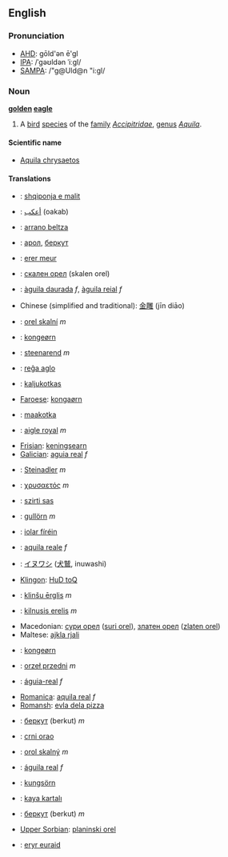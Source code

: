 ==English==
=== Pronunciation ===
*[[w:AHD|AHD]]: gōld'ən ē'gl
*[[w:IPA|IPA]]: /ˈgəʊldən ˈiːgl/
*[[w:SAMPA|SAMPA]]: /"g@Uld@n "i:gl/

=== Noun ===
'''[[golden]] [[eagle]]'''

# A [[bird]] [[species]] of the [[family]] ''[[Accipitridae]]'', [[genus]] ''[[Aquila]]''.

====Scientific name====
*[[Aquila chrysaetos]]

==== Translations ====
*{{sq}}: [[shqiponja e malit]]
*{{ar}}: [[أعكب]] (oakab)
*{{eu}}: [[arrano beltza]]
*{{be}}: [[арол]], [[беркут]]
*{{br}}: [[erer meur]]
*{{bg}}: [[скален орел]] (skalen orel)
*{{ca}}: [[àguila daurada]] ''f'', [[àguila reial]] ''f''
*Chinese (simplified and traditional): [[金雕]] (jīn diāo)
*{{cz}}: [[orel skalní]] ''m''
*{{da}}: [[kongeørn]]
*{{nl}}: [[steenarend]] ''m''
*{{eo}}: [[reĝa aglo]]
*{{et}}: [[kaljukotkas]]
*[[Faroese]]: [[kongaørn]]
*{{fi}}: [[maakotka]]
*{{fr}}: [[aigle royal]] ''m''
*[[Frisian]]: [[keningsearn]]
*[[Galician]]: [[aguia real]] ''f''
*{{el}}: [[Steinadler]] ''m''
*{{el}}: [[χρυσαετός]] ''m''
*{{hu}}: [[szirti sas]]
*{{is}}: [[gullörn]] ''m''
*{{ga}}: [[iolar fíréin]]
*{{it}}: [[aquila reale]] ''f''
*{{ja}}: [[イヌワシ]] ([[犬鷲]], inuwashi)
*[[Klingon]]: [[HuD toQ]]
*{{lv}}: [[klinšu ērglis]] ''m''
*{{lt}}: [[kilnusis erelis]] ''m''
*Macedonian: [[сури орел]] ([[suri orel]]), [[златен орел]] ([[zlaten orel]])
*Maltese: [[ajkla rjali]]
*{{no}}: [[kongeørn]]
*{{pl}}: [[orzeł przedni]] ''m''
*{{pt}}: [[águia-real]] ''f''
*[[Romanica]]: [[aquila real]] ''f''
*[[Romansh]]: [[evla dela pizza]]
*{{ru}}: [[беркут]] (berkut) ''m''
*{{sr}}: [[crni orao]]
*{{sk}}: [[orol skalný]] ''m''
*{{es}}: [[águila real]] ''f''
*{{sv}}: [[kungsörn]]
*{{tr}}: [[kaya kartalı]]
*{{uk}}: [[беркут]] (berkut) ''m''
*[[Upper Sorbian]]: [[planinski orel]]
*{{cy}}: [[eryr euraid]]